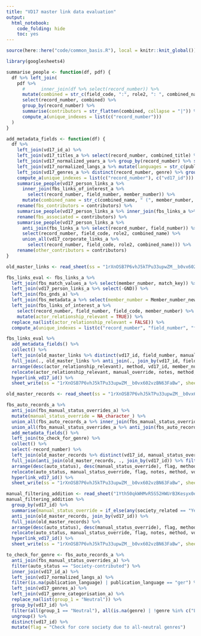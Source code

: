 ```yaml
---
title: "VD17 master link data evaluation"
output:
  html_notebook:
    code_folding: hide
    toc: yes
---
```


```r
source(here::here("code/common_basis.R"), local = knitr::knit_global())
```

```r
library(googlesheets4)
```

```r
summarise_people <- function(df, pdf) {
  df %>% left_join(
    pdf %>%
      #      inner_join(df %>% select(record_number)) %>%
      mutate(combined = str_c(field_code, ":", role2, ": ", combined_name)) %>%
      select(record_number, combined) %>%
      group_by(record_number) %>%
      summarise(contributors = str_flatten(combined, collapse = "|")) %>%
      compute_a(unique_indexes = list(c("record_number")))
  )
}

add_metadata_fields <- function(df) {
  df %>%
    left_join(vd17_id_a) %>%
    left_join(vd17_titles_a %>% select(record_number, combined_title) %>% group_by(record_number) %>% summarise(combined_title = str_flatten(combined_title, collapse = "|")), join_by(record_number)) %>%
    left_join(vd17_normalized_years_a %>% group_by(record_number) %>% summarise(publication_date = str_flatten(a, collapse = "|"))) %>%
    left_join(vd17_normalized_langs_a %>% mutate(languages = str_c(publication_language, intermediary_language, original_language, sep = "<-")) %>% group_by(record_number) %>% summarize(languages = str_flatten(languages, collapse = "|")), join_by(record_number)) %>%
    left_join(vd17_genres_a %>% distinct(record_number, genre) %>% group_by(record_number) %>% summarize(genre = str_flatten(genre, collapse = "|")), join_by(record_number)) %>%
    compute_a(unique_indexes = list(c("record_number"), c("vd17_id"))) %>%
    summarise_people(vd17_person_links_a %>%
      inner_join(fbs_links_of_interest_a %>%
        select(record_number, field_number, member_number)) %>%
      mutate(combined_name = str_c(combined_name, " (", member_number, ")"))) %>%
    rename(fbs_contributors = contributors) %>%
    summarise_people(vd17_person_links_a %>% inner_join(fbs_links_a %>% anti_join(fbs_links_of_interest_a %>% select(record_number, field_number)) %>% select(record_number, field_number, member_number)) %>% mutate(combined_name = str_c(combined_name, " (", member_number, ")"))) %>%
    rename(fbs_associated = contributors) %>%
    summarise_people(vd17_person_links_a %>%
      anti_join(fbs_links_a %>% select(record_number, field_number)) %>%
      select(record_number, field_code, role2, combined_name) %>%
      union_all(vd17_corporate_links_a %>%
        select(record_number, field_code, role2, combined_name))) %>%
    rename(other_contributors = contributors)
}
```

```r
old_master_links <- read_sheet(ss = "1rXnOSB7P6vhJ5kTPu33upwZM__b0vx602vzBN63FaBw", sheet = "VD17 <-> FBS master link data", col_types = "c")
```

```r
fbs_links_eval <- fbs_links_a %>%
  left_join(fbs_match_values_a %>% select(member_number, match_key)) %>%
  left_join(vd17_person_links_a %>% select(-GND)) %>%
  left_join(fbs_gnds_a) %>%
  left_join(fbs_metadata_a %>% select(member_number = Member_number_new, First_name_new, Last_name_new, Society_name)) %>%
  left_join(fbs_links_of_interest_a %>%
    select(record_number, field_number, field_code, member_number) %>%
    mutate(actor_relationship_relevant = TRUE)) %>%
  replace_na(list(actor_relationship_relevant = FALSE)) %>%
  compute_a(unique_indexes = list(c("record_number", "field_number", "field_code", "member_number")))
```


```r
fbs_links_eval %>%
  add_metadata_fields() %>%
  collect() %>%
  left_join(old_master_links %>% distinct(vd17_id, field_number, manual_override, notes)) %>%
  full_join(., old_master_links %>% anti_join(., join_by(vd17_id, field_number)) %>% filter(!is.na(notes) | !is.na(manual_override))) %>%
  arrange(desc(actor_relationship_relevant), method, vd17_id, member_number) %>%
  relocate(actor_relationship_relevant, manual_override, notes, method, match_key, vd17_id, title, publication_language, genre, member_number, GND, First_name_new, Last_name_new, Society_name, role, role2, field_code) %>%
  hyperlink_vd17_id() %>%
  sheet_write(ss = "1rXnOSB7P6vhJ5kTPu33upwZM__b0vx602vzBN63FaBw", sheet = "VD17 <-> FBS master link data")
```

```r
old_master_records <- read_sheet(ss = "1rXnOSB7P6vhJ5kTPu33upwZM__b0vx602vzBN63FaBw", sheet = "VD17 <-> FBS master record data", col_types = "c")
```

```r
fbs_auto_records_a %>%
  anti_join(fbs_manual_status_overrides_a) %>%
  mutate(manual_status_override = NA_character_) %>%
  union_all(fbs_auto_records_a %>% inner_join(fbs_manual_status_overrides_a) %>% mutate(method = str_c(method, "&", "Manual"))) %>%
  union_all(fbs_manual_status_overrides_a %>% anti_join(fbs_auto_records_a) %>% mutate(auto_status = NA_character_, method = "Manual")) %>%
  add_metadata_fields() %>%
  left_join(to_check_for_genre) %>%
  collect() %>%
  select(-record_number) %>%
  left_join(old_master_records %>% distinct(vd17_id, manual_status_override, notes)) %>%
  full_join(anti_join(old_master_records, ., join_by(vd17_id)) %>% filter(!is.na(notes) | !is.na(manual_status_override))) %>%
  arrange(desc(auto_status), desc(manual_status_override), flag, method, vd17_id) %>%
  relocate(auto_status, manual_status_override, flag, notes, method, vd17_id, fbs_contributors, fbs_associated, other_contributors, combined_title, languages, genre) %>%
  hyperlink_vd17_id() %>%
  sheet_write(ss = "1rXnOSB7P6vhJ5kTPu33upwZM__b0vx602vzBN63FaBw", sheet = "VD17 <-> FBS master record data")
```

```r
manual_filtering_addition <- read_sheet("1Yth50qkWHMvR5S52HWUrB3Kesyx0eQ7kjsK86ef-4MM")
manual_filtering_addition %>%
  group_by(vd17_id) %>%
  summarise(manual_status_override = if_else(any(society_related == "Yes"), "Society-contributed and society-purpose-related", "Society-contributed"), .groups = "drop") %>%
  anti_join(old_master_records, join_by(vd17_id)) %>%
  full_join(old_master_records) %>%
  arrange(desc(auto_status), desc(manual_status_override), flag, method, vd17_id) %>%
  relocate(auto_status, manual_status_override, flag, notes, method, vd17_id, title, publication_language, genre) %>%
  hyperlink_vd17_id() %>%
  sheet_write(ss = "1rXnOSB7P6vhJ5kTPu33upwZM__b0vx602vzBN63FaBw", sheet = "VD17 <-> FBS master record data")
```

```r
to_check_for_genre <- fbs_auto_records_a %>%
  anti_join(fbs_manual_status_overrides_a) %>%
  filter(auto_status == "Society-contributed") %>%
  inner_join(vd17_id_a) %>%
  left_join(vd17_normalized_langs_a) %>%
  filter(is.na(publication_language) | publication_language == "ger") %>%
  left_join(vd17_genres_a) %>%
  left_join(vd17_genre_categorisation_a) %>%
  replace_na(list(group_1 = "Neutral")) %>%
  group_by(vd17_id) %>%
  filter(all(group_1 == "Neutral"), all(is.na(genre) | !genre %in% c("Leichenpredigt", "Leichenpredigtsammlung"))) %>%
  ungroup() %>%
  distinct(vd17_id) %>%
  mutate(flag = "Check for core society due to all-neutral genres")
```
